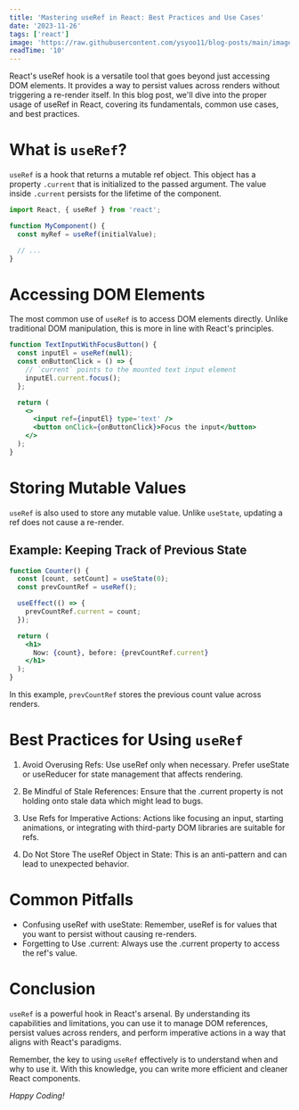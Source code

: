 ```yaml
---
title: 'Mastering useRef in React: Best Practices and Use Cases'
date: '2023-11-26'
tags: ['react']
image: 'https://raw.githubusercontent.com/ysyoo11/blog-posts/main/images/thumbnails/master-useref.jpg'
readTime: '10'
---
```


React's useRef hook is a versatile tool that goes beyond just accessing DOM elements. It provides a way to persist values across renders without triggering a re-render itself. In this blog post, we'll dive into the proper usage of useRef in React, covering its fundamentals, common use cases, and best practices.

# What is `useRef`?

`useRef` is a hook that returns a mutable ref object. This object has a property `.current` that is initialized to the passed argument. The value inside `.current` persists for the lifetime of the component.

```jsx
import React, { useRef } from 'react';

function MyComponent() {
  const myRef = useRef(initialValue);

  // ...
}
```

# Accessing DOM Elements

The most common use of `useRef` is to access DOM elements directly. Unlike traditional DOM manipulation, this is more in line with React's principles.

```jsx
function TextInputWithFocusButton() {
  const inputEl = useRef(null);
  const onButtonClick = () => {
    // `current` points to the mounted text input element
    inputEl.current.focus();
  };

  return (
    <>
      <input ref={inputEl} type='text' />
      <button onClick={onButtonClick}>Focus the input</button>
    </>
  );
}
```

# Storing Mutable Values

`useRef` is also used to store any mutable value. Unlike `useState`, updating a ref does not cause a re-render.

## Example: Keeping Track of Previous State

```jsx
function Counter() {
  const [count, setCount] = useState(0);
  const prevCountRef = useRef();

  useEffect(() => {
    prevCountRef.current = count;
  });

  return (
    <h1>
      Now: {count}, before: {prevCountRef.current}
    </h1>
  );
}
```

In this example, `prevCountRef` stores the previous count value across renders.

# Best Practices for Using `useRef`

1. Avoid Overusing Refs: Use useRef only when necessary. Prefer useState or useReducer for state management that affects rendering.

2. Be Mindful of Stale References: Ensure that the .current property is not holding onto stale data which might lead to bugs.

3. Use Refs for Imperative Actions: Actions like focusing an input, starting animations, or integrating with third-party DOM libraries are suitable for refs.

4. Do Not Store The useRef Object in State: This is an anti-pattern and can lead to unexpected behavior.

# Common Pitfalls

- Confusing useRef with useState: Remember, useRef is for values that you want to persist without causing re-renders.
- Forgetting to Use .current: Always use the .current property to access the ref's value.

# Conclusion

`useRef` is a powerful hook in React's arsenal. By understanding its capabilities and limitations, you can use it to manage DOM references, persist values across renders, and perform imperative actions in a way that aligns with React's paradigms.

Remember, the key to using `useRef` effectively is to understand when and why to use it. With this knowledge, you can write more efficient and cleaner React components.

_Happy Coding!_
